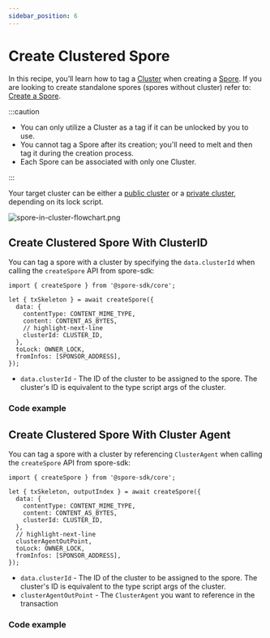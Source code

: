 ```yaml
---
sidebar_position: 6
---
```


# Create Clustered Spore

In this recipe, you’ll learn how to tag a [Cluster](/basics/spore-101#what-is-a-cluster) when creating a [Spore](/basics/spore-101#what-is-a-spore). If you are looking to create standalone spores (spores without cluster) refer to: [Create a Spore](/recipes/create-spore).

:::caution

- You can only utilize a Cluster as a tag if it can be unlocked by you to use. 
- You cannot tag a Spore after its creation; you'll need to melt and then tag it during the creation process.
- Each Spore can be associated with only one Cluster.

:::

Your target cluster can be either a [public cluster](/recipes/create-private-cluster) or a [private cluster](/recipes/create-private-cluster), depending on its lock script.

![spore-in-cluster-flowchart.png](../../static/img/recipes/spore-in-cluster/flowchart.png)

## Create Clustered Spore With ClusterID

You can tag a spore with a cluster by specifying the `data.clusterId` when calling the `createSpore` API from spore-sdk:

```tsx
import { createSpore } from '@spore-sdk/core';

let { txSkeleton } = await createSpore({
  data: {
    contentType: CONTENT_MIME_TYPE,
    content: CONTENT_AS_BYTES,
    // highlight-next-line
    clusterId: CLUSTER_ID,
  },
  toLock: OWNER_LOCK,
  fromInfos: [SPONSOR_ADDRESS],
});
```

- `data.clusterId` - The ID of the cluster to be assigned to the spore. The cluster's ID is equivalent to the type script args of the cluster.

### Code example
<EmbedCard
  title="createSporeWithCluster.ts"
  href="https://github.com/sporeprotocol/spore-sdk/blob/beta/examples/secp256k1/apis/createSporeWithCluster.ts"
  description="Create a Clustered Spore on-chain"
  className="margin-top--sm"
/>

## Create Clustered Spore With Cluster Agent

You can tag a spore with a cluster by referencing `ClusterAgent` when calling the `createSpore` API from spore-sdk:

```tsx
import { createSpore } from '@spore-sdk/core';

let { txSkeleton, outputIndex } = await createSpore({
  data: {
    contentType: CONTENT_MIME_TYPE,
    content: CONTENT_AS_BYTES,
    clusterId: CLUSTER_ID,
  },
  // highlight-next-line
  clusterAgentOutPoint,
  toLock: OWNER_LOCK,
  fromInfos: [SPONSOR_ADDRESS],
});
```

- `data.clusterId` - The ID of the cluster to be assigned to the spore. The cluster's ID is equivalent to the type script args of the cluster.
- `clusterAgentOutPoint` - The `ClusterAgent` you want to reference in the transaction

### Code example
<EmbedCard
  title="createSporeWithClusterAgent.ts"
  href="https://github.com/sporeprotocol/spore-sdk/blob/beta/examples/secp256k1/apis/createSporeWithClusterAgent.ts"
  description="Create a Clustered Spore with Cluster Agent on-chain"
  className="margin-top--sm"
/>
